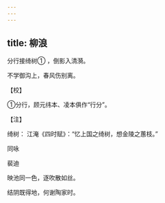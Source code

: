 ```yaml
---
---
---
```

title: 柳浪
---




分行接绮树① ，倒影入清漪。

不学御沟上，春风伤别离。

【校】

①分行，顾元纬本、凌本俱作“行分”。

【注】

绮树： 江淹《四时赋》：“忆上国之绮树，想金陵之蕙枝。”





同咏


裴迪

映池同一色，逐吹散如丝。

结阴既得地，何谢陶家时。
